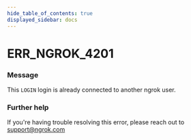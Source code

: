 ```yaml
---
hide_table_of_contents: true
displayed_sidebar: docs
---
```



# ERR_NGROK_4201

### Message

This `LOGIN` login is already connected to another ngrok user.

<ErrorDetails error="err_ngrok_4201" />

### Further help

If you're having trouble resolving this error, please reach out to [support@ngrok.com](mailto:support@ngrok.com?subject=Help%20with%20ERR_NGROK_4201)
